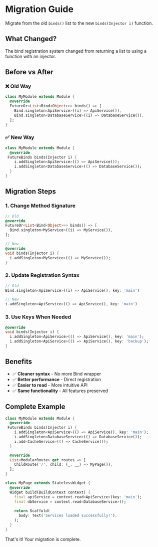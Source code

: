 # Migration Guide

Migrate from the old `binds()` list to the new `binds(Injector i)` function.

## What Changed?

The bind registration system changed from returning a list to using a function with an injector.

## Before vs After

### ❌ Old Way

```dart
class MyModule extends Module {
  @override
  FutureOr<List<Bind<Object>>> binds() => [
    Bind.singleton<ApiService>((i) => ApiService()),
    Bind.singleton<DatabaseService>((i) => DatabaseService()),
  ];
}
```

### ✅ New Way

```dart
class MyModule extends Module {
  @override
 FutureBinds binds(Injector i) {
    i.addSingleton<ApiService>(() => ApiService());
    i.addSingleton<DatabaseService>(() => DatabaseService());
  }
}
```

## Migration Steps

### 1. Change Method Signature

```dart
// Old
@override
FutureOr<List<Bind<Object>>> binds() => [
  Bind.singleton<MyService>((i) => MyService()),
];

// New
@override
void binds(Injector i) {
  i.addSingleton<MyService>(() => MyService());
}
```

### 2. Update Registration Syntax

```dart
// Old
Bind.singleton<ApiService>((i) => ApiService(), key: 'main')

// New
i.addSingleton<ApiService>(() => ApiService(), key: 'main')
```

### 3. Use Keys When Needed

```dart
@override
void binds(Injector i) {
  i.addSingleton<ApiService>(() => ApiService(), key: 'main');
  i.addSingleton<ApiService>(() => ApiService(), key: 'backup');
}
```

## Benefits

- ✅ **Cleaner syntax** - No more Bind wrapper
- ✅ **Better performance** - Direct registration
- ✅ **Easier to read** - More intuitive API
- ✅ **Same functionality** - All features preserved

## Complete Example

```dart
class MyModule extends Module {
  @override
 FutureBinds binds(Injector i) {
    i.addSingleton<ApiService>(() => ApiService(), key: 'main');
    i.addSingleton<DatabaseService>(() => DatabaseService());
    i.add<CacheService>(() => CacheService());
  }

  @override
  List<ModularRoute> get routes => [
    ChildRoute('/', child: (_, __) => MyPage()),
  ];
}

class MyPage extends StatelessWidget {
  @override
  Widget build(BuildContext context) {
    final apiService = context.read<ApiService>(key: 'main');
    final dbService = context.read<DatabaseService>();
    
    return Scaffold(
      body: Text('Services loaded successfully!'),
    );
  }
}
```

That's it! Your migration is complete.
